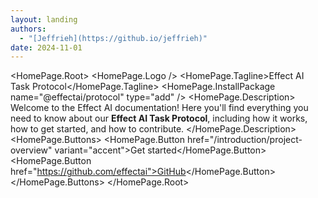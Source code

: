 ```yaml
---
layout: landing
authors: 
  - "[Jeffrieh](https://github.io/jeffrieh)"
date: 2024-11-01
---
```


 
<HomePage.Root>
  <HomePage.Logo />
  <HomePage.Tagline>Effect AI Task Protocol</HomePage.Tagline>
  <HomePage.InstallPackage name="@effectai/protocol" type="add" />
  <HomePage.Description>
Welcome to the Effect AI documentation! Here you'll find everything you need to know about our **Effect AI Task Protocol**, including how it works, how to get started, and how to contribute.
</HomePage.Description>
  <HomePage.Buttons>
    <HomePage.Button href="/introduction/project-overview" variant="accent">Get started</HomePage.Button>
    <HomePage.Button href="https://github.com/effectai">GitHub</HomePage.Button>
  </HomePage.Buttons>
</HomePage.Root>